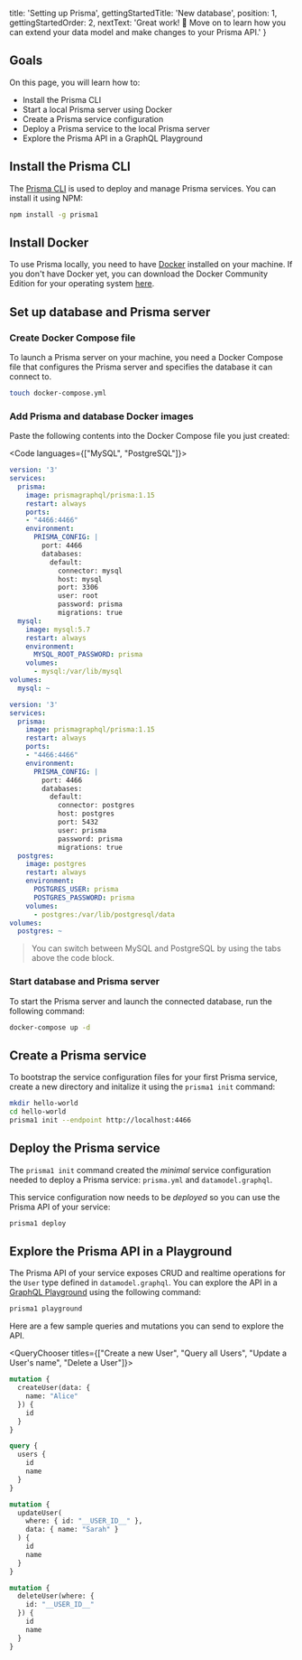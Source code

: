 
  title: 'Setting up Prisma',
  gettingStartedTitle: 'New database',
  position: 1,
  gettingStartedOrder: 2,
  nextText: 'Great work! 👏  Move on to learn how you can extend your data model and make changes to your Prisma API.'
}

## Goals

On this page, you will learn how to:

- Install the Prisma CLI
- Start a local Prisma server using Docker
- Create a Prisma service configuration
- Deploy a Prisma service to the local Prisma server
- Explore the Prisma API in a GraphQL Playground

## Install the Prisma CLI

The [Prisma CLI](https://www.npmjs.com/package/prisma) is used to deploy and manage Prisma services. You can install it using NPM:

```bash copy
npm install -g prisma1
```

## Install Docker

To use Prisma locally, you need to have [Docker](https://www.docker.com) installed on your machine. If you don't have Docker yet, you can download the Docker Community Edition for your operating system [here](https://www.docker.com/community-edition).

## Set up database and Prisma server

### Create Docker Compose file

To launch a Prisma server on your machine, you need a Docker Compose file that configures the Prisma server and specifies the database it can connect to.

```bash copy
touch docker-compose.yml
```

### Add Prisma and database Docker images

Paste the following contents into the Docker Compose file you just created:

<Code languages={["MySQL", "PostgreSQL"]}>

```yml copy
version: '3'
services:
  prisma:
    image: prismagraphql/prisma:1.15
    restart: always
    ports:
    - "4466:4466"
    environment:
      PRISMA_CONFIG: |
        port: 4466
        databases:
          default:
            connector: mysql
            host: mysql
            port: 3306
            user: root
            password: prisma
            migrations: true
  mysql:
    image: mysql:5.7
    restart: always
    environment:
      MYSQL_ROOT_PASSWORD: prisma
    volumes:
      - mysql:/var/lib/mysql
volumes:
  mysql: ~
```

```yml copy
version: '3'
services:
  prisma:
    image: prismagraphql/prisma:1.15
    restart: always
    ports:
    - "4466:4466"
    environment:
      PRISMA_CONFIG: |
        port: 4466
        databases:
          default:
            connector: postgres
            host: postgres
            port: 5432
            user: prisma
            password: prisma
            migrations: true
  postgres:
    image: postgres
    restart: always
    environment:
      POSTGRES_USER: prisma
      POSTGRES_PASSWORD: prisma
    volumes:
      - postgres:/var/lib/postgresql/data
volumes:
  postgres: ~
```

</Code>


> You can switch between MySQL and PostgreSQL by using the tabs above the code block.

### Start database and Prisma server

To start the Prisma server and launch the connected database, run the following command:

```bash copy
docker-compose up -d
```

## Create a Prisma service

To bootstrap the service configuration files for your first Prisma service, create a new directory and initalize it using the `prisma1 init` command:

```bash copy
mkdir hello-world
cd hello-world
prisma1 init --endpoint http://localhost:4466
```

## Deploy the Prisma service

The `prisma1 init` command created the _minimal_ service configuration needed to deploy a Prisma service: `prisma.yml` and `datamodel.graphql`. 

This service configuration now needs to be _deployed_ so you can use the Prisma API of your service:

```bash copy
prisma1 deploy
```

## Explore the Prisma API in a Playground

The Prisma API of your service exposes CRUD and realtime operations for the `User` type defined in `datamodel.graphql`. You can explore the API in a [GraphQL Playground](https://github.com/prismagraphql/graphql-playground) using the following command:

```bash copy
prisma1 playground
```

Here are a few sample queries and mutations you can send to explore the API.


<QueryChooser titles={["Create a new User", "Query all Users", "Update a User's name", "Delete a User"]}>

```graphql lineNumbers,copy
mutation {
  createUser(data: {
    name: "Alice"
  }) {
    id
  }
}
```

```graphql lineNumbers,copy
query {
  users {
    id
    name
  }
}
```

```graphql lineNumbers,copy
mutation {
  updateUser(
    where: { id: "__USER_ID__" },
    data: { name: "Sarah" }
  ) {
    id
    name
  }
}
```

```graphql lineNumbers,copy
mutation {
  deleteUser(where: {
    id: "__USER_ID__"
  }) {
    id
    name
  }
}
```

</QueryChooser>